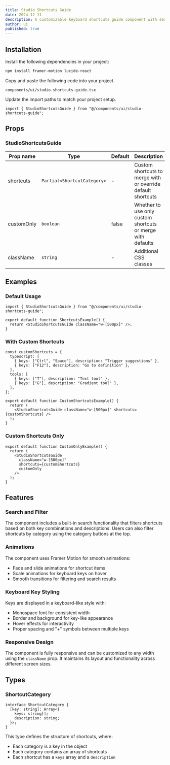 ```yaml
---
title: Studio Shortcuts Guide
date: 2024-12-11
description: A customizable keyboard shortcuts guide component with search and filtering capabilities.
author: ui
published: true
---
```


<ComponentPreview name="studio-shortcuts-guide-demo" />

## Installation

<Steps>

<Step>Install the following dependencies in your project:</Step>

```bash
npm install framer-motion lucide-react
```

<Step>Copy and paste the following code into your project.</Step>

`components/ui/studio-shortcuts-guide.tsx`

<ComponentSource name="studio-shortcuts-guide" />

<Step>Update the import paths to match your project setup.</Step>

```tsx
import { StudioShortcutsGuide } from "@/components/ui/studio-shortcuts-guide";
```

</Steps>

## Props

### StudioShortcutsGuide

| Prop name  | Type                        | Default | Description                                                  |
| ---------- | --------------------------- | ------- | ------------------------------------------------------------ |
| shortcuts  | `Partial<ShortcutCategory>` | -       | Custom shortcuts to merge with or override default shortcuts |
| customOnly | `boolean`                   | false   | Whether to use only custom shortcuts or merge with defaults  |
| className  | `string`                    | -       | Additional CSS classes                                       |

## Examples

### Default Usage

```tsx
import { StudioShortcutsGuide } from "@/components/ui/studio-shortcuts-guide";

export default function ShortcutsExample() {
  return <StudioShortcutsGuide className="w-[500px]" />;
}
```

### With Custom Shortcuts

```tsx
const customShortcuts = {
  typescript: [
    { keys: ["Ctrl", "Space"], description: "Trigger suggestions" },
    { keys: ["F12"], description: "Go to definition" },
  ],
  tools: [
    { keys: ["T"], description: "Text tool" },
    { keys: ["G"], description: "Gradient tool" },
  ],
};

export default function CustomShortcutsExample() {
  return (
    <StudioShortcutsGuide className="w-[500px]" shortcuts={customShortcuts} />
  );
}
```

### Custom Shortcuts Only

```tsx
export default function CustomOnlyExample() {
  return (
    <StudioShortcutsGuide
      className="w-[500px]"
      shortcuts={customShortcuts}
      customOnly
    />
  );
}
```

## Features

### Search and Filter

The component includes a built-in search functionality that filters shortcuts based on both key combinations and descriptions. Users can also filter shortcuts by category using the category buttons at the top.

### Animations

The component uses Framer Motion for smooth animations:

- Fade and slide animations for shortcut items
- Scale animations for keyboard keys on hover
- Smooth transitions for filtering and search results

### Keyboard Key Styling

Keys are displayed in a keyboard-like style with:

- Monospace font for consistent width
- Border and background for key-like appearance
- Hover effects for interactivity
- Proper spacing and "+" symbols between multiple keys

### Responsive Design

The component is fully responsive and can be customized to any width using the `className` prop. It maintains its layout and functionality across different screen sizes.

## Types

### ShortcutCategory

```tsx
interface ShortcutCategory {
  [key: string]: Array<{
    keys: string[];
    description: string;
  }>;
}
```

This type defines the structure of shortcuts, where:

- Each category is a key in the object
- Each category contains an array of shortcuts
- Each shortcut has a `keys` array and a `description`
